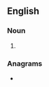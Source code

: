 {{also|Gambrels}}
==English==

===Noun===
{{head|en|noun form}}

# {{plural of|en|gambrel}}

===Anagrams===
* {{anagrams|en|a=abeglmrs|gamblers}}
